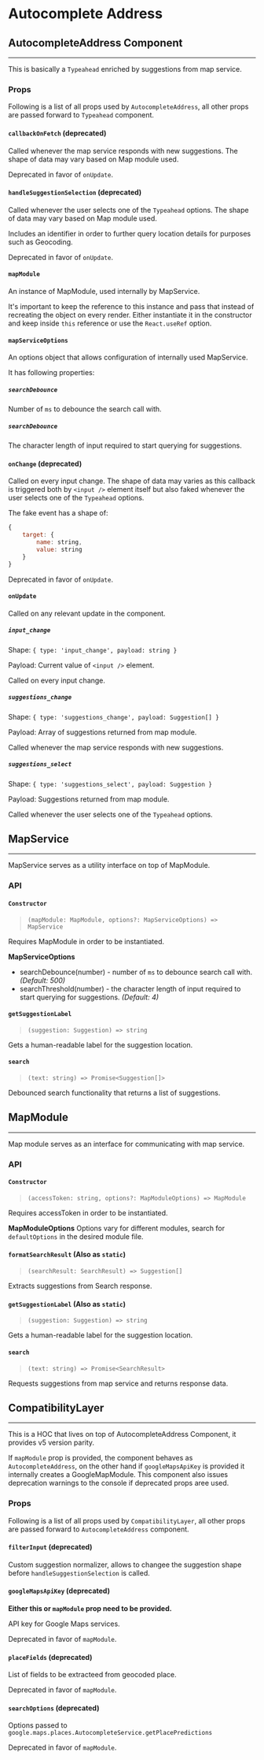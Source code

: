 # Autocomplete Address

## AutocompleteAddress Component
---

This is basically a `Typeahead` enriched by suggestions from map service.

### Props

Following is a list of all props used by `AutocompleteAddress`, all other props are passed forward to `Typeahead` component.


#### `callbackOnFetch` (deprecated)

Called whenever the map service responds with new suggestions.
The shape of data may vary based on Map module used.

Deprecated in favor of `onUpdate`.


#### `handleSuggestionSelection` (deprecated)

Called whenever the user selects one of the `Typeahead` options.
The shape of data may vary based on Map module used.

Includes an identifier in order to further query location details for purposes such as Geocoding.

Deprecated in favor of `onUpdate`.


#### `mapModule`

An instance of MapModule, used internally by MapService.

It's important to keep the reference to this instance and pass that instead of recreating the object on every render.
Either instantiate it in the constructor and keep inside `this` reference or use the `React.useRef` option.


#### `mapServiceOptions`

An options object that allows configuration of internally used MapService.

It has following properties:

##### `searchDebounce`

Number of `ms` to debounce the search call with.

##### `searchDebounce`

The character length of input required to start querying for suggestions.


#### `onChange` (deprecated)

Called on every input change.
The shape of data may varies as this callback is triggered both by `<input />` element itself but also faked whenever the user selects one of the `Typeahead` options.

The fake event has a shape of:
```js
{
    target: {
        name: string,
        value: string
    }
}
```

Deprecated in favor of `onUpdate`.


#### `onUpdate`

Called on any relevant update in the component.

##### `input_change`

Shape: `{ type: 'input_change', payload: string }`

Payload: Current value of `<input />` element.

Called on every input change.

##### `suggestions_change`

Shape: `{ type: 'suggestions_change', payload: Suggestion[] }`

Payload: Array of suggestions returned from map module.

Called whenever the map service responds with new suggestions.

##### `suggestions_select`

Shape: `{ type: 'suggestions_select', payload: Suggestion }`

Payload: Suggestions returned from map module.

Called whenever the user selects one of the `Typeahead` options.


## MapService
---

MapService serves as a utility interface on top of MapModule.

### API

#### `Constructor`
> `(mapModule: MapModule, options?: MapServiceOptions) => MapService`

Requires MapModule in order to be instantiated.

**MapServiceOptions**
- searchDebounce(number) - number of `ms` to debounce search call with. *(Default: 500)*
- searchThreshold(number) - the character length of input required to start querying for suggestions. *(Default: 4)*

#### `getSuggestionLabel`
> `(suggestion: Suggestion) => string`

Gets a human-readable label for the suggestion location.

#### `search`
> `(text: string) => Promise<Suggestion[]>`

Debounced search functionality that returns a list of suggestions.


## MapModule
---

Map module serves as an interface for communicating with map service.

### API

#### `Constructor`
> `(accessToken: string, options?: MapModuleOptions) => MapModule`

Requires accessToken in order to be instantiated.

**MapModuleOptions**
Options vary for different modules, search for `defaultOptions` in the desired module file.

#### `formatSearchResult` (Also as `static`)
> `(searchResult: SearchResult) => Suggestion[]`

Extracts suggestions from Search response.

#### `getSuggestionLabel` (Also as `static`)
> `(suggestion: Suggestion) => string`

Gets a human-readable label for the suggestion location.

#### `search`
> `(text: string) => Promise<SearchResult>`

Requests suggestions from map service and returns response data.


## CompatibilityLayer
---

This is a HOC that lives on top of AutocompleteAddress Component, it provides v5 version parity.

If `mapModule` prop is provided, the component behaves as `AutocompleteAddress`, on the other hand if `googleMapsApiKey` is provided it internally creates a GoogleMapModule.
This component also issues deprecation warnings to the console if deprecated props aree used.

### Props

Following is a list of all props used by `CompatibilityLayer`, all other props are passed forward to `AutocompleteAddress` component.


#### `filterInput` (deprecated)

Custom suggestion normalizer, allows to changee the suggestion shape before `handleSuggestionSelection` is called.


#### `googleMapsApiKey` (deprecated)

**Either this or `mapModule` prop need to be provided.**

API key for Google Maps services.

Deprecated in favor of `mapModule`.


#### `placeFields` (deprecated)

List of fields to be extracteed from geocoded place.

Deprecated in favor of `mapModule`.


#### `searchOptions` (deprecated)

Options passed to `google.maps.places.AutocompleteService.getPlacePredictions`

Deprecated in favor of `mapModule`.
